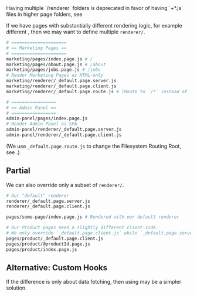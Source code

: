 
<Warning>
  Having multiple `/renderer` folders is deprecated in favor of having `+*.js` files in higher page folders,
  see <Link href="/default-page" />
</Warning>

If we have pages with substantially different rendering logic,
for example different <Link text="Render Modes" href="/render-modes" />,
then we may want to define multiple `renderer/`.

```bash
# =====================
# == Marketing Pages ==
# =====================
marketing/pages/index.page.js # /
marketing/pages/about.page.js # /about
marketing/pages/jobs.page.js # /jobs
# Render Marketing Pages as HTML-only
marketing/renderer/_default.page.server.js
marketing/renderer/_default.page.client.js
marketing/renderer/_default.page.route.js # (Route to `/*` instead of `/marketing/*`.)

# =================
# == Admin Panel ==
# =================
admin-panel/pages/index.page.js
# Render Admin Panel as SPA
admin-panel/renderer/_default.page.server.js
admin-panel/renderer/_default.page.client.js
```

(We use `_default.page.route.js` to change the Filesystem Routing Root, see <Link href="/filesystemRoutingRoot" />.)

## Partial

We can also override only a subset of `renderer/`.

```bash
# Our "default" renderer
renderer/_default.page.server.js
renderer/_default.page.client.js

pages/some-page/index.page.js # Rendered with our default renderer

# Our Product pages need a slightly different client-side.
# We only override `_default.page.client.js` while `_default.page.server.js` stays the same.
pages/product/_default.page.client.js
pages/product/@productId.page.js
pages/product/index.page.js
```

## Alternative: Custom Hooks

If the difference is only about data fetching, then using <Link text="Custom Hooks/Exports" href="/data-fetching#custom-exports" /> may be a simpler solution.
